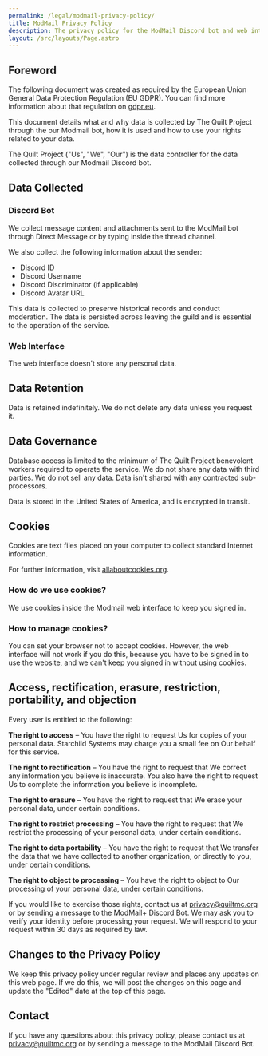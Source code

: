 ```yaml
---
permalink: /legal/modmail-privacy-policy/
title: ModMail Privacy Policy
description: The privacy policy for the ModMail Discord bot and web interface.
layout: /src/layouts/Page.astro
---
```


## Foreword

The following document was created as required by the European Union General Data Protection Regulation (EU GDPR).
You can find more information about that regulation on [gdpr.eu](https://gdpr.eu/).

This document details what and why data is collected by The Quilt Project through the our Modmail bot, how it is used and how to use your rights related to your data.

The Quilt Project ("Us", "We", "Our") is the data controller for the data collected through our Modmail Discord bot.

## Data Collected

### Discord Bot

We collect message content and attachments sent to the ModMail bot through Direct Message or by typing inside the thread channel.

We also collect the following information about the sender:
* Discord ID
* Discord Username
* Discord Discriminator (if applicable)
* Discord Avatar URL

This data is collected to preserve historical records and conduct moderation. The data is persisted across leaving the guild and is essential to the operation of the service.

### Web Interface

The web interface doesn't store any personal data.

## Data Retention

Data is retained indefinitely. We do not delete any data unless you request it.

## Data Governance

Database access is limited to the minimum of The Quilt Project benevolent workers required to operate the service. We do not share any data with third parties. We do not sell any data. Data isn't shared with any contracted sub-processors.

Data is stored in the United States of America, and is encrypted in transit.

## Cookies

Cookies are text files placed on your computer to collect standard Internet information.

For further information, visit [allaboutcookies.org](https://allaboutcookies.org).

### How do we use cookies?

We use cookies inside the Modmail web interface to keep you signed in.

### How to manage cookies?

You can set your browser not to accept cookies. However, the web interface will not work if you do this, because you have to be signed in to use the website, and we can't keep you signed in without using cookies.

## Access, rectification, erasure, restriction, portability, and objection

Every user is entitled to the following:

**The right to access** – You have the right to request Us for copies of your personal data.
Starchild Systems may charge you a small fee on Our behalf for this service.

**The right to rectification** – You have the right to request that We correct any information
you believe is inaccurate. You also have the right to request Us to complete the information
you believe is incomplete.

**The right to erasure** – You have the right to request that We erase your personal data,
under certain conditions.

**The right to restrict processing** – You have the right to request that We restrict the
processing of your personal data, under certain conditions.

**The right to data portability** – You have the right to request that We transfer the data
that we have collected to another organization, or directly to you, under certain conditions.

**The right to object to processing** – You have the right to object to Our processing of
your personal data, under certain conditions.

If you would like to exercise those rights, contact us at [privacy@quiltmc.org](mailto:privacy@quiltmc.org)
or by sending a message to the ModMail+ Discord Bot.
We may ask you to verify your identity before processing your request.
We will respond to your request within 30 days as required by law.

## Changes to the Privacy Policy

We keep this privacy policy under regular review and places any updates on this web page.
If we do this, we will post the changes on this page and update the "Edited" date at the top of this page.

## Contact

If you have any questions about this privacy policy, please contact us at
[privacy@quiltmc.org](mailto:privacy@quiltmc.org) or by sending a message to the ModMail Discord Bot.
